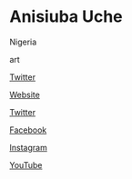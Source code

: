 # Anisiuba Uche

<Location>

Nigeria

</Location>



<Skills>

art

</Skills>

<Personal>

[Twitter](https://twitter.com/Anisiuba_Uche)

</Personal>

<Business>

[Website](https://www.quadronstudios.com)

[Twitter](https://twitter.com/QuadronStudios)

[Facebook](https://web.facebook.com/quadronstudios)

[Instagram](https://www.instagram.com/quadronstudios)

[YouTube](https://www.youtube.com/channel/UC-MGmBAJAE_p7sD9skVbTRw/videos?shelf_id=0&view=0&sort=dd)

</Business>


